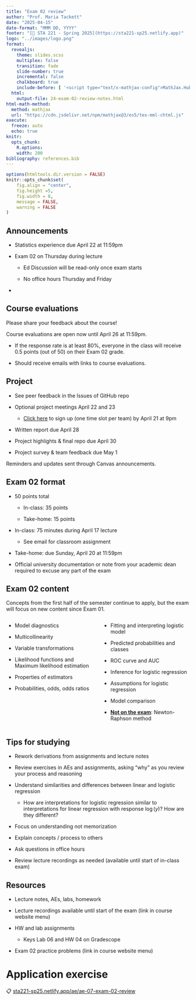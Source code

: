 ```yaml
---
title: "Exam 02 review"
author: "Prof. Maria Tackett"
date: "2025-04-15"
date-format: "MMM DD, YYYY"
footer: "[🔗 STA 221 - Spring 2025](https://sta221-sp25.netlify.app)"
logo: "../images/logo.png"
format: 
  revealjs: 
    theme: slides.scss
    multiplex: false
    transition: fade
    slide-number: true
    incremental: false 
    chalkboard: true
    include-before: [ '<script type="text/x-mathjax-config">MathJax.Hub.Config({tex2jax: {enableAssistiveMml: false}});</script>']
  html: 
    output-file: 24-exam-02-review-notes.html
html-math-method:
  method: mathjax
  url: "https://cdn.jsdelivr.net/npm/mathjax@3/es5/tex-mml-chtml.js"
execute:
  freeze: auto
  echo: true
knitr:
  opts_chunk: 
    R.options:      
    width: 200
bibliography: references.bib
---
```


```r
options(htmltools.dir.version = FALSE)
knitr::opts_chunk$set(
	fig.align = "center",
	fig.height =5,
	fig.width = 8,
	message = FALSE,
	warning = FALSE
)
```

## Announcements

-   Statistics experience due April 22 at 11:59pm

-   Exam 02 on Thursday during lecture

    -   Ed Discussion will be read-only once exam starts

    -   No office hours Thursday and Friday

-   

## Course evaluations

Please share your feedback about the course!

Course evaluations are open now until April 26 at 11:59pm.

-   If the response rate is at least 80%, everyone in the class will receive 0.5 points (out of 50) on their Exam 02 grade.

-   Should receive emails with links to course evaluations.

## Project

-   See peer feedback in the Issues of GitHub repo

-   Optional project meetings April 22 and 23

    -   [Click here](https://docs.google.com/spreadsheets/d/1FRyDXyAf06QAqxxir_ie0K8uYRSrzd7nqNqWvL7pRsY/edit?usp=sharing) to sign up (one time slot per team) by April 21 at 9pm

-   Written report due April 28

-   Project highlights & final repo due April 30

-   Project survey & team feedback due May 1

::: callout-note
Reminders and updates sent through Canvas announcements.
:::

## Exam 02 format

-   50 points total

    -   In-class: 35 points

    -   Take-home: 15 points

-   In-class: 75 minutes during April 17 lecture

    -   See email for classroom assignment

-   Take-home: due Sunday, April 20 at 11:59pm

-   Official university documentation or note from your academic dean required to excuse any part of the exam

## Exam 02 content {.midi}

Concepts from the first half of the semester continue to apply, but the exam will focus on new content since Exam 01.

::::: columns
::: {.column width="50%"}
-   Model diagnostics

-   Multicollinearity

-   Variable transformations

-   Likelihood functions and Maximum likelihood estimation

-   Properties of estimators

-   Probabilities, odds, odds ratios
:::

::: {.column width="50%"}
-   Fitting and interpreting logistic model

<!-- -->

-   Predicted probabilities and classes

-   ROC curve and AUC

-   Inference for logistic regression

-   Assumptions for logistic regression

-   Model comparison

-   [**Not on the exam**]{.underline}: Newton-Raphson method
:::
:::::

## Tips for studying {.midi}

-   Rework derivations from assignments and lecture notes

-   Review exercises in AEs and assignments, asking "why" as you review your process and reasoning

-   Understand similarities and differences between linear and logistic regression

    -   How are interpretations for logistic regression similar to interpretations for linear regression with response $\log(y)$? How are they different?

-   Focus on understanding not memorization

-   Explain concepts / process to others

-   Ask questions in office hours

-   Review lecture recordings as needed (available until start of in-class exam)

## Resources

-   Lecture notes, AEs, labs, homework

-   Lecture recordings available until start of the exam (link in course website menu)

-   HW and lab assignments

    -   Keys Lab 06 and HW 04 on Gradescope

-   Exam 02 practice problems (link in course website menu)

# Application exercise

::: appex
📋 [sta221-sp25.netlify.app/ae/ae-07-exam-02-review](https://sta221-sp25.netlify.app/ae/ae-07-exam-02-review)
:::
